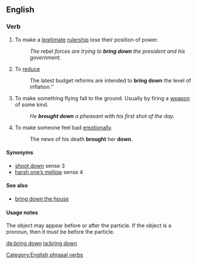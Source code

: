 ==English==

===Verb===
{{en-verb|inf=[[bring]] [[down]]|brings down|bringing down|brought down}}

# To make a [[legitimate]] [[rulership]] lose their position of power.
#: ''The rebel forces are trying to '''bring down''' the president and his government.''
# To [[reduce]]
#: The latest budget reforms are intended to '''bring down''' the level of inflation.''
# To make something flying fall to the ground. Usually by firing a [[weapon]] of some kind.
#: ''He '''brought down''' a pheasant with his first shot of the day.''
# To make someone feel bad [[emotionally]].
#: The news of his death '''brought''' her '''down'''.

====Synonyms====
* [[shoot down]] sense 3
* [[harsh one's mellow|harsh one’s mellow]] sense 4

====See also====
* [[bring down the house]]

====Usage notes====
The object may appear before or after the particle. If the object is a pronoun, then it must be before the particle.

[[Category:English phrasal verbs]]

[[de:bring down]]
[[ta:bring down]]